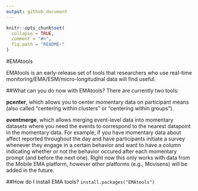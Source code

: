 ```yaml
---
output: github_document
---
```


<!-- README.md is generated from README.Rmd. Please edit that file -->

```r
knitr::opts_chunk$set(
  collapse = TRUE,
  comment = "#>",
  fig.path = "README-"
)
```
#EMAtools

EMAtools is an early-release set of tools that researchers who use real-time monitoring/EMA/ESM/micro-longitudinal data will find useful. 

##What can you do now with EMAtools?
There are currently two tools:

**pcenter**, which allows you to center momentary data on participant means (also called "centering within clusters" or "centering within groups").

**eventmerge**, which allows merging event-level data into momentary datasets where you need the events to correspond to the nearest datapoint in the momentary data. For example, if you have momentary data about affect reported throughout the day and have participants initiate a survey whenever they engage in a certain behavior and want to have a column indicating whether or not the behavior occured after each momentary prompt (and before the next one). Right now this only works with data from the Mobile EMA platform, however other platforms (e.g., Movisens) will be added in the future. 

##How do I install EMA tools?
`install.packages("EMAtools")`

